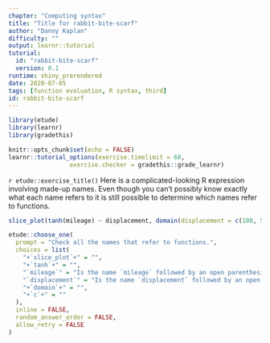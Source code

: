 ```yaml
---
chapter: "Computing syntax"
title: "Title for rabbit-bite-scarf"
author: "Danny Kaplan"
difficulty: ""
output: learnr::tutorial
tutorial:
  id: "rabbit-bite-scarf"
  version: 0.1
runtime: shiny_prerendered
date: 2020-07-05 
tags: [function evaluation, R syntax, third]
id: rabbit-bite-scarf
---
```


```r
library(etude)
library(learnr)
library(gradethis)

knitr::opts_chunk$set(echo = FALSE)
learnr::tutorial_options(exercise.timelimit = 60, 
                 exercise.checker = gradethis::grade_learnr)
```


`r etude::exercise_title()` Here is a complicated-looking R expression involving made-up names. Even though you can't possibly know exactly what each name refers to it is still possible to determine which names refer to functions.

```r
slice_plot(tanh(mileage) ~ displacement, domain(displacement = c(100, 500)))
```

```r
etude::choose_one(
  prompt = "Check all the names that refer to functions.",
  choices = list(
    "+`slice_plot`+" = "",
    "+`tanh`+" = "",
    "`mileage`" = "Is the name `mileage` followed by an open parenthesis?",
    "`displacement`" = "Is the name `displacement` followed by an open parenthesis?",
    "+`domain`+" = "",
    "+`c`+" = ""
  ),
  inline = FALSE,
  random_answer_order = FALSE,
  allow_retry = FALSE
)
```







